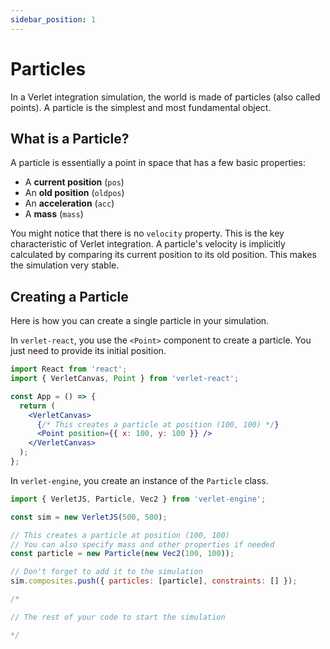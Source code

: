 ```yaml
---
sidebar_position: 1
---
```


# Particles

In a Verlet integration simulation, the world is made of particles (also called points). A particle is the simplest and most fundamental object.

## What is a Particle?

A particle is essentially a point in space that has a few basic properties:
- A **current position** (`pos`)
- An **old position** (`oldpos`)
- An **acceleration** (`acc`)
- A **mass** (`mass`)

You might notice that there is no `velocity` property. This is the key characteristic of Verlet integration. A particle's velocity is implicitly calculated by comparing its current position to its old position. This makes the simulation very stable.

## Creating a Particle

Here is how you can create a single particle in your simulation.


<Tabs groupId="lang">
  <TabItem value="react" label="React">

  In `verlet-react`, you use the `<Point>` component to create a particle. You just need to provide its initial position.

  ```jsx
  import React from 'react';
  import { VerletCanvas, Point } from 'verlet-react';

  const App = () => {
    return (
      <VerletCanvas>
        {/* This creates a particle at position (100, 100) */}
        <Point position={{ x: 100, y: 100 }} />
      </VerletCanvas>
    );
  };
  ```

  </TabItem>
  <TabItem value="js" label="JavaScript">

  In `verlet-engine`, you create an instance of the `Particle` class.

  ```javascript
  import { VerletJS, Particle, Vec2 } from 'verlet-engine';

  const sim = new VerletJS(500, 500);

  // This creates a particle at position (100, 100)
  // You can also specify mass and other properties if needed
  const particle = new Particle(new Vec2(100, 100));

  // Don't forget to add it to the simulation
  sim.composites.push({ particles: [particle], constraints: [] });
  
  /*

  // The rest of your code to start the simulation
  
  */
  ```

  </TabItem>
</Tabs>
